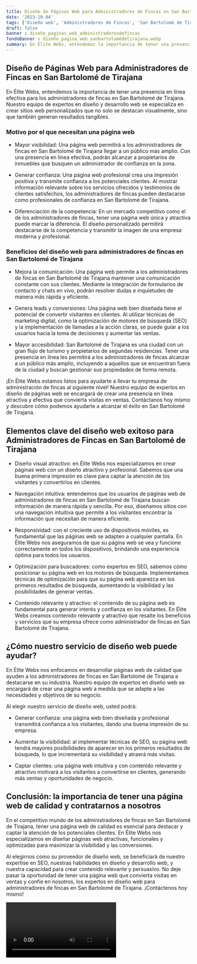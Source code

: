 ```yaml
---
title: Diseño de Páginas Web para Administradores de Fincas en San Bartolomé de Tirajana
date: '2023-10-04'
tags: ['Diseño web', 'Administradores de Fincas', 'San Bartolomé de Tirajana']
draft: false
banner : diseño_paginas_web_administradoresdefincas
fondoBanner : diseño_pagina_web_sanbartolomédetirajana.webp
summary: En Élite Webs, entendemos la importancia de tener una presencia en línea efectiva para los administradores de fincas en San Bartolomé de Tirajana. Nuestro equipo de expertos en diseño y desarrollo web se especializa en crear sitios web personalizados que no solo se destacan visualmente, sino que también generan resultados tangibles. 
---
```


## Diseño de Páginas Web para Administradores de Fincas en San Bartolomé de Tirajana

En Élite Webs, entendemos la importancia de tener una presencia en línea efectiva para los administradores de fincas en San Bartolomé de Tirajana. Nuestro equipo de expertos en diseño y desarrollo web se especializa en crear sitios web personalizados que no solo se destacan visualmente, sino que también generan resultados tangibles. 

### Motivo por el que necesitan una página web

- Mayor visibilidad: Una página web permitirá a los administradores de fincas en San Bartolomé de Tirajana llegar a un público más amplio. Con una presencia en línea efectiva, podrán alcanzar a propietarios de inmuebles que busquen un administrador de confianza en la zona.

- Generar confianza: Una página web profesional crea una impresión positiva y transmite confianza a los potenciales clientes. Al mostrar información relevante sobre los servicios ofrecidos y testimonios de clientes satisfechos, los administradores de fincas pueden destacarse como profesionales de confianza en San Bartolomé de Tirajana.

- Diferenciación de la competencia: En un mercado competitivo como el de los administradores de fincas, tener una página web única y atractiva puede marcar la diferencia. El diseño personalizado permitirá destacarse de la competencia y transmitir la imagen de una empresa moderna y profesional.

### Beneficios del diseño web para administradores de fincas en San Bartolomé de Tirajana

- Mejora la comunicación: Una página web permite a los administradores de fincas en San Bartolomé de Tirajana mantener una comunicación constante con sus clientes. Mediante la integración de formularios de contacto y chats en vivo, podrán resolver dudas e inquietudes de manera más rápida y eficiente.

- Genera leads y conversiones: Una página web bien diseñada tiene el potencial de convertir visitantes en clientes. Al utilizar técnicas de marketing digital, como la optimización de motores de búsqueda (SEO) y la implementación de llamadas a la acción claras, se puede guiar a los usuarios hacia la toma de decisiones y aumentar las ventas.

- Mayor accesibilidad: San Bartolomé de Tirajana es una ciudad con un gran flujo de turismo y propietarios de segundas residencias. Tener una presencia en línea les permitirá a los administradores de fincas alcanzar a un público más amplio, incluyendo a aquellos que se encuentran fuera de la ciudad y buscan gestionar sus propiedades de forma remota.

¡En Élite Webs estamos listos para ayudarte a llevar tu empresa de administración de fincas al siguiente nivel! Nuestro equipo de expertos en diseño de páginas web se encargará de crear una presencia en línea atractiva y efectiva que convierta visitas en ventas. Contáctanos hoy mismo y descubre cómo podemos ayudarte a alcanzar el éxito en San Bartolomé de Tirajana.

<GifSeo />

<Cta />

## Elementos clave del diseño web exitoso para Administradores de Fincas en San Bartolomé de Tirajana

- Diseño visual atractivo: en Élite Webs nos especializamos en crear páginas web con un diseño atractivo y profesional. Sabemos que una buena primera impresión es clave para captar la atención de los visitantes y convertirlos en clientes.

- Navegación intuitiva: entendemos que los usuarios de páginas web de administradores de fincas en San Bartolomé de Tirajana buscan información de manera rápida y sencilla. Por eso, diseñamos sitios con una navegación intuitiva que permite a los visitantes encontrar la información que necesitan de manera eficiente.

- Responsividad: con el creciente uso de dispositivos móviles, es fundamental que las páginas web se adapten a cualquier pantalla. En Élite Webs nos aseguramos de que su página web se vea y funcione correctamente en todos los dispositivos, brindando una experiencia óptima para todos los usuarios.

- Optimización para buscadores: como expertos en SEO, sabemos cómo posicionar su página web en los motores de búsqueda. Implementamos técnicas de optimización para que su página web aparezca en los primeros resultados de búsqueda, aumentando la visibilidad y las posibilidades de generar ventas.

- Contenido relevante y atractivo: el contenido de su página web es fundamental para generar interés y confianza en los visitantes. En Élite Webs creamos contenido relevante y atractivo que resalte los beneficios y servicios que su empresa ofrece como administrador de fincas en San Bartolomé de Tirajana.

## ¿Cómo nuestro servicio de diseño web puede ayudar?

En Élite Webs nos enfocamos en desarrollar páginas web de calidad que ayuden a los administradores de fincas en San Bartolomé de Tirajana a destacarse en su industria. Nuestro equipo de expertos en diseño web se encargará de crear una página web a medida que se adapte a las necesidades y objetivos de su negocio.

Al elegir nuestro servicio de diseño web, usted podrá:

- Generar confianza: una página web bien diseñada y profesional transmitirá confianza a los visitantes, dando una buena impresión de su empresa.

- Aumentar la visibilidad: al implementar técnicas de SEO, su página web tendrá mayores posibilidades de aparecer en los primeros resultados de búsqueda, lo que incrementará su visibilidad y atraerá más visitas.

- Captar clientes: una página web intuitiva y con contenido relevante y atractivo motivará a los visitantes a convertirse en clientes, generando más ventas y oportunidades de negocio.

## Conclusión: la importancia de tener una página web de calidad y contratarnos a nosotros

En el competitivo mundo de los administradores de fincas en San Bartolomé de Tirajana, tener una página web de calidad es esencial para destacar y captar la atención de los potenciales clientes. En Élite Webs nos especializamos en diseñar páginas web atractivas, funcionales y optimizadas para maximizar la visibilidad y las conversiones.

Al elegirnos como su proveedor de diseño web, se beneficiará de nuestro expertise en SEO, nuestras habilidades en diseño y desarrollo web, y nuestra capacidad para crear contenido relevante y persuasivo. No deje pasar la oportunidad de tener una página web que convierta visitas en ventas y confíe en nosotros, los expertos en diseño web para administradores de fincas en San Bartolomé de Tirajana. ¡Contáctenos hoy mismo!

<Video />

<CtaBot job='Administradores de Fincas' city='San Bartolomé de Tirajana'/>

<Gmaps query='San Bartolomé de Tirajana+españa+maps' />